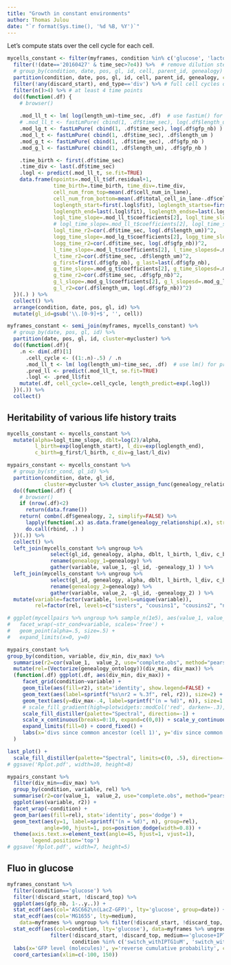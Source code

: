 ```yaml
---
title: "Growth in constant environments"
author: Thomas Julou
date: "`r format(Sys.time(), '%d %B, %Y')`"
---
```



Let's compute stats over the cell cycle for each cell.

```r
mycells_constant <- filter(myframes, condition %in% c('glucose', 'lactose'), !discard_top) %>%
  filter(!(date=='20160427' & time_sec>7e4)) %>%  # remove dilution step at the end of expt
  # group_by(condition, date, pos, gl, id, cell, parent_id, genealogy) %>%
  partition(condition, date, pos, gl, id, cell, parent_id, genealogy, cluster=mycluster) %>%
  filter(!any(discard_start), end_type=='div') %>% # full cell cycles only
  filter(n()>4) %>% # at least 4 time points
  do((function(.df) {
    # browser()
    
    .mod_ll_t <- lm( log(length_um)~time_sec, .df)  # use fastLm() for predict
    # .mod_ll_t <- fastLmPure( cbind(1, .df$time_sec), log(.df$length_um) )
    .mod_lg_t <- fastLmPure( cbind(1, .df$time_sec), log(.df$gfp_nb) )
    .mod_l_t <- fastLmPure( cbind(1, .df$time_sec), .df$length_um )
    .mod_g_t <- fastLmPure( cbind(1, .df$time_sec), .df$gfp_nb )
    .mod_g_l <- fastLmPure( cbind(1, .df$length_um), .df$gfp_nb )

    .time_birth <- first(.df$time_sec)
    .time_div <- last(.df$time_sec)
    .logl <- predict(.mod_ll_t, se.fit=TRUE)
    data.frame(npoints=.mod_ll_t$df.residual+1,
               time_birth=.time_birth, time_div=.time_div, 
               cell_num_from_top=mean(.df$cell_num_in_lane),
               cell_num_from_bottom=mean(.df$total_cell_in_lane-.df$cell_num_in_lane), 
               loglength_start=first(.logl$fit), loglength_startse=first(.logl$se.fit), 
               loglength_end=last(.logl$fit), loglength_endse=last(.logl$se.fit), 
               logl_time_slope=.mod_ll_t$coefficients[2], logl_time_slopesd=summary(.mod_ll_t)$coefficients[2,2], 
               # logl_time_slope=.mod_ll_t$coefficients[2], logl_time_slopesd=.mod_ll_t$stderr[2], 
               logl_time_r2=cor(.df$time_sec, log(.df$length_um))^2,
               logg_time_slope=.mod_lg_t$coefficients[2], logg_time_slopesd=.mod_lg_t$stderr[2], 
               logg_time_r2=cor(.df$time_sec, log(.df$gfp_nb))^2,
               l_time_slope=.mod_l_t$coefficients[2], l_time_slopesd=.mod_l_t$stderr[2], 
               l_time_r2=cor(.df$time_sec, .df$length_um)^2,
               g_first=first(.df$gfp_nb), g_last=last(.df$gfp_nb),
               g_time_slope=.mod_g_t$coefficients[2], g_time_slopesd=.mod_g_t$stderr[2], 
               g_time_r2=cor(.df$time_sec, .df$gfp_nb)^2,
               g_l_slope=.mod_g_l$coefficients[2], g_l_slopesd=.mod_g_l$stderr[2], 
               g_l_r2=cor(.df$length_um, log(.df$gfp_nb))^2)
  })(.) ) %>% 
  collect() %>% 
  arrange(condition, date, pos, gl, id) %>% 
  mutate(gl_id=gsub('\\.[0-9]+$', '', cell))

myframes_constant <- semi_join(myframes, mycells_constant) %>% 
  # group_by(date, pos, gl, id) %>% 
  partition(date, pos, gl, id, cluster=mycluster) %>%
  do((function(.df){
    .n <- dim(.df)[1]
      .cell_cycle <- ((1:.n)-.5) / .n
      .mod_ll_t <- lm( log(length_um)~time_sec, .df)  # use lm() for predict with se
      .pred_ll <- predict(.mod_ll_t, se.fit=TRUE)
      .logl <- .pred_ll$fit
    mutate(.df, cell_cycle=.cell_cycle, length_predict=exp(.logl))
  })(.)) %>% 
  collect()

```



## Heritability of various life history traits

```r
mycells_constant <- mycells_constant %>% 
  mutate(alpha=logl_time_slope, dblt=log(2)/alpha, 
         l_birth=exp(loglength_start), l_div=exp(loglength_end),
         c_birth=g_first/l_birth, c_div=g_last/l_div)

mypairs_constant <- mycells_constant %>% 
  # group_by(str_cond, gl_id) %>%
  partition(condition, date, gl_id, 
            cluster=mycluster %>% cluster_assign_func(genealogy_relationship, genealogy_ontology) ) %>% 
  do((function(.df) {
    # browser()
    if (nrow(.df)<2) 
      return(data.frame())
    return( combn(.df$genealogy, 2, simplify=FALSE) %>% 
      lapply(function(.x) as.data.frame(genealogy_relationship(.x), stringsAsFactors=FALSE)) %>% 
      do.call(rbind, .) )
  })(.)) %>% 
  collect() %>% 
  left_join(mycells_constant %>% ungroup %>% 
              select(gl_id, genealogy, alpha, dblt, l_birth, l_div, c_birth, c_div) %>%
              rename(genealogy_1=genealogy) %>% 
              gather(variable, value_1, -gl_id, -genealogy_1) ) %>% 
  left_join(mycells_constant %>% ungroup %>% 
              select(gl_id, genealogy, alpha, dblt, l_birth, l_div, c_birth, c_div) %>%
              rename(genealogy_2=genealogy) %>% 
              gather(variable, value_2, -gl_id, -genealogy_2) ) %>% 
  mutate(variable=factor(variable, levels=unique(variable)),
         rel=factor(rel, levels=c("sisters", "cousins1", "cousins2", "niece")))

# ggplot(mycellpairs %>% ungroup %>% sample_n(1e5), aes(value_1, value_2, col=factor(rel))) +
#   facet_wrap(~str_cond+variable, scales='free') +
#   geom_point(alpha=.5, size=.5) +
#   expand_limits(x=0, y=0)

mypairs_constant %>% 
group_by(condition, variable, div_min, div_max) %>% 
  summarise(r2=cor(value_1,  value_2, use="complete.obs", method="pearson")^2, n=n()) %>% 
  mutate(rel=(Vectorize(genealogy_ontology))(div_min, div_max)) %>% 
  (function(.df) ggplot(.df, aes(div_min, div_max)) +
     facet_grid(condition~variable) +
     geom_tile(aes(fill=r2), stat='identity', show.legend=FALSE) +
     geom_text(aes(label=sprintf("%s\nr2 = %.3f", rel, r2)), size=2) +
     geom_text(aes(y=div_max-.4, label=sprintf("(n = %d)", n)), size=1.5) +
     # scale_fill_gradient(high=plotwidgets::modCol('red', darken=-.3), low=plotwidgets::modCol('blue', darken=-.3)) +
     scale_fill_distiller(palette="Spectral", direction=-1) +
     scale_x_continuous(breaks=0:10, expand=c(0,0)) + scale_y_continuous(trans="reverse", breaks=0:10, expand=c(0,0)) +
     expand_limits(fill=0) + coord_fixed() +
     labs(x='divs since common ancestor (cell 1)', y='div since common ancestor (cell 2)')
  )

last_plot() +
  scale_fill_distiller(palette="Spectral", limits=c(0, .5), direction=-1, na.value="grey95")
# ggsave('Rplot.pdf', width=10, height=8)

```


```r
mypairs_constant %>% 
  filter(div_min==div_max) %>% 
  group_by(condition, variable, rel) %>% 
  summarise(r2=cor(value_1,  value_2, use="complete.obs", method="pearson")^2, n=n()) %>% 
  ggplot(aes(variable, r2)) +
  facet_wrap(~condition) +
  geom_bar(aes(fill=rel), stat='identity', pos='dodge') +
  geom_text(aes(y=1, label=sprintf("(n = %d)", n), group=rel), 
            angle=90, hjust=1, pos=position_dodge(width=0.8)) +
  theme(axis.text.x=element_text(angle=45, hjust=1, vjust=1),
        legend.position='top')
# ggsave('Rplot.pdf', width=7, height=5)

```


## Fluo in glucose

```r
myframes_constant %>% 
  filter(condition=='glucose') %>% 
  filter(!discard_start, !discard_top) %>%  
  ggplot(aes(gfp_nb, 1-..y..)) +
  stat_ecdf(aes(col='ASC662\n(LacZ-GFP)', lty='glucose', group=date)) +
  stat_ecdf(aes(col='MG1655', lty=medium),
    data=myframes %>% ungroup %>% filter(!discard_start, !discard_top, condition=='mg1655', time_sec>m_start+2*3600)) +
  stat_ecdf(aes(col=condition, lty='glucose'), data=myframes %>% ungroup %>% 
              filter(!discard_start, !discard_top, medium=='glucose+IPTG', m_cycle==1,
                     condition %in% c('switch_withIPTG1uM', 'switch_withIPTG5uM')) ) +
  labs(x='GFP level (molecules)', y='reverse cumulative probability', col='strain', lty='medium') +
  coord_cartesian(xlim=c(-100, 150))

```


